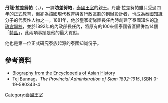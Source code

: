 {{Infobox_Monarch 
|name           = 丹龍·拉差努帕
|title          = 
|image          = Prince Damrong Rajanubhab.jpg
|caption        = 丹龍·拉差努帕, 大約在1890年
|reign          = 
|coronation     = 
|predecessor    = 
|suc-type       = 
|heir           = 
|consort        = Mom Luang Yai
|issue          = 
|royal house    = [[扎克里王朝|扎克里王朝]]
|father         = [[拉玛四世|拉玛四世]]
|mother         = Royal Consort Chum
|date of birth  = 
|place of birth = 
|alma_mater = 
|signature = [[File:Signature_of_Prince_Damrong_(2).svg|150px]]
}}
'''丹龍·拉差努帕'''（{{lang-th|ดำรงราชานุภาพ}}，{{bd|1862年|6月22日|1943年|12月1日}}），一譯'''叻差努帕'''，[[泰國王室|泰國王室]]的親王。丹龍·拉差努帕雖只受過四年的正式教育，但卻為該國現代教育與省行政區劃的創辦設計者，也成為[[泰國|泰國]]知識分子的代表性人物之一。1881年，他於皇家衛隊團長任內時創建了泰國知名的[[玫瑰宮學校|玫瑰宮學校]]，並於1892年的內政部長任內，將原有的100來個泰國省區歸併為14個「[[蒙通_(泰國)|特區]]」，此兩項事蹟是他的最大貢獻。

他也是第一位正式研究泰族起源的泰國知識份子。

==參考資料==
*[http://www.asiasource.org/society/damrongrajanubhab.cfm Biography from the Encyclopedia of Asian History]{{Wayback|url=http://www.asiasource.org/society/damrongrajanubhab.cfm |date=20040412215926 }}
*Tej [[Bunnag|Bunnag]]，''The Provincial Administration of Siam 1892-1915'', ISBN 0-19-580343-4
{{Commonscat|Damrong_Rajanubhab|position=left}}
{{Authority control}}
[[Category:泰國王室|Category:泰國王室]]